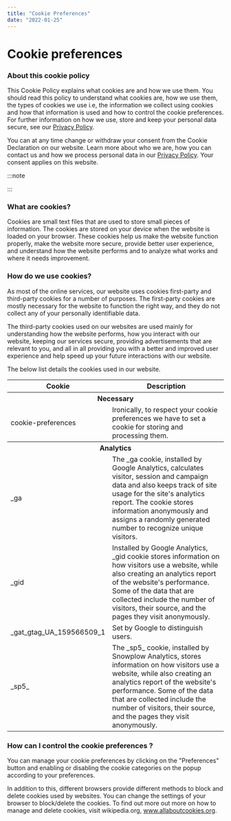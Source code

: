 ```yaml
---
title: "Cookie Preferences"
date: "2022-01-25"
---
```



# Cookie preferences

### About this cookie policy

This Cookie Policy explains what cookies are and how we use them. You should read this policy to understand what cookies are, how we use them, the types of cookies we use i.e, the information we collect using cookies and how that information is used and how to control the cookie preferences. For further information on how we use, store and keep your personal data secure, see our [Privacy Policy](https://snowplowanalytics.com/privacy-policy/).

You can at any time change or withdraw your consent from the Cookie Declaration on our website. Learn more about who we are, how you can contact us and how we process personal data in our [Privacy Policy](https://snowplowanalytics.com/privacy-policy/). Your consent applies on this website.

:::note

<ManageCookiePreferences />

:::

### What are cookies?

Cookies are small text files that are used to store small pieces of information. The cookies are stored on your device when the website is loaded on your browser. These cookies help us make the website function properly, make the website more secure, provide better user experience, and understand how the website performs and to analyze what works and where it needs improvement.

### How do we use cookies?

As most of the online services, our website uses cookies first-party and third-party cookies for a number of purposes. The first-party cookies are mostly necessary for the website to function the right way, and they do not collect any of your personally identifiable data.

The third-party cookies used on our websites are used mainly for understanding how the website performs, how you interact with our website, keeping our services secure, providing advertisements that are relevant to you, and all in all providing you with a better and improved user experience and help speed up your future interactions with our website.

The below list details the cookies used in our website.
<table>
  <thead>
    <tr>
      <th scope="col">Cookie</th>
      <th scope="col">Description</th>
    </tr>
  </thead>
  <tbody>
    <tr>
      <th colSpan="2">Necessary</th>
    </tr>
    <tr>
      <td>cookie-preferences</td>
      <td>Ironically, to respect your cookie preferences we have to set a cookie for storing and processing them.</td>
    </tr>
    <tr>
      <th colSpan="2">Analytics</th>
    </tr>
    <tr>
      <td>_ga</td>
      <td>The _ga cookie, installed by Google Analytics, calculates visitor, session and campaign data and also keeps track of site usage for the site's analytics report. The cookie stores information anonymously and assigns a randomly generated number to recognize unique visitors.</td>
    </tr>
    <tr>
      <td>_gid</td>
      <td>Installed by Google Analytics, _gid cookie stores information on how visitors use a website, while also creating an analytics report of the website's performance. Some of the data that are collected include the number of visitors, their source, and the pages they visit anonymously.</td>
    </tr>
    <tr>
      <td>_gat_gtag_UA_159566509_1</td>
      <td>Set by Google to distinguish users.</td>
    </tr>
    <tr>
      <td>_sp5_</td>
      <td>The _sp5_ cookie, installed by Snowplow Analytics, stores information on how visitors use a website, while also creating an analytics report of the website's performance. Some of the data that are collected include the number of visitors, their source, and the pages they visit anonymously.</td>
    </tr>
  </tbody>
</table>

### How can I control the cookie preferences ?

You can manage your cookie preferences by clicking on the "Preferences" button and enabling or disabling the cookie categories on the popup according to your preferences.

In addition to this, different browsers provide different methods to block and delete cookies used by websites. You can change the settings of your browser to block/delete the cookies. To find out more out more on how to manage and delete cookies, visit wikipedia.org, www.allaboutcookies.org.
